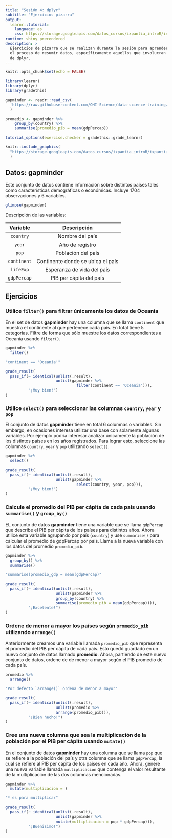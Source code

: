 ```yaml
---
title: "Sesión 4: dplyr"
subtitle: "Ejercicios pizarra"
output: 
  learnr::tutorial:
    language: es
    css: https://storage.googleapis.com/datos_cursos/ixpantia_introR/intro_r.css
runtime: shiny_prerendered
description: >
  Ejercicios de pizarra que se realizan durante la sesión para aprender sobre
  el proceso de resumir datos, específicamente aquellos que involucran el uso
  de dplyr.
---
```


<style>
@import url('https://fonts.googleapis.com/css2?family=Roboto+Mono&family=Roboto+Slab&family=Source+Sans+Pro:wght@300;400&display=swap');

@import url('https://fonts.googleapis.com/css2?family=Lato&display=swap');
</style> 

```r
knitr::opts_chunk$set(echo = FALSE)

library(learnr)
library(dplyr)
library(gradethis)

gapminder <- readr::read_csv(
  'https://raw.githubusercontent.com/OHI-Science/data-science-training/master/data/gapminder.csv'
  )

promedio <- gapminder %>%
    group_by(country) %>%
    summarise(promedio_pib = mean(gdpPercap))

tutorial_options(exercise.checker = gradethis::grade_learnr)
```

```r
knitr::include_graphics(
  "https://storage.googleapis.com/datos_cursos/ixpantia_introR/ixpantia_logo.png"
  )  
```

## Datos: **gapminder**

Este conjunto de datos contiene información sobre distintos países tales como
características demográficas o económicas. Incluye 1704 observaciones y
6 variables. 

```r
glimpse(gapminder)
```

Descripción de las variables:

| Variable | Descripción |
|:--------:|:-----------:|
| `country` | Nombre del país | 
| `year` | Año de registro |
| `pop`|  Población del país | 
| `continent` | Continente donde se ubica el país |
| `lifeExp` | Esperanza de vida del país |
| `gdpPercap` | PIB per cápita del país |

## Ejercicios 

### Utilice `filter()` para filtrar únicamente los datos de Oceania

En el set de datos **gapminder** hay una columna que se llama `continent` que
muestra el continente al que pertenece cada país. En total tiene 5 categorías.
Filtre de forma que sólo muestre los datos correspondientes a Oceanía usando
`filter()`.

```r
gapminder %>% 
  filter()
```

```r
"continent == 'Oceania'"
```

```r
grade_result(
  pass_if(~ identical(unlist(.result), 
                      unlist(gapminder %>%
                               filter(continent == 'Oceania'))),
          "¡Muy bien!")
)
```

### Utilice `select()` para seleccionar las columnas `country`, `year` y `pop`

El conjunto de datos **gapminder** tiene en total 6 columnas o variables. Sin
embargo, en ocasiones interesa utilizar una base con solamente algunas
variables.  Por ejemplo podría interesar analizar únicamente la población de
los distintos países en los años registrados. Para lograr esto, seleccione las
columnas `country`, `year` y `pop` utilizando `select()`.

```r
gapminder %>% 
  select()
```

```r
grade_result(
  pass_if(~ identical(unlist(.result),
                      unlist(gapminder %>% 
                               select(country, year, pop))),
          "¡Muy bien!")
)
```

### Calcule el promedio del PIB per cápita de cada país usando `summarise()` y `group_by()` 

EL conjunto de datos **gapminder** tiene una variable que se llama `gdpPercap`
que describe el PIB per cápita de los países para distintos años. Ahora utilice
esta variable agrupando por país (`country`) y use `summarise()` para calcular
el promedio de gdpPercap por país. Llame a la nueva variable con los datos del
promedio `promedio_pib`.

```r
gapminder %>% 
  group_by() %>% 
  summarise()
```

```r
"summarise(promedio_gdp = mean(gdpPercap)"
```

```r
grade_result(
  pass_if(~ identical(unlist(.result),
                      unlist(gapminder %>%
                      group_by(country) %>%
                      summarise(promedio_pib = mean(gdpPercap)))),
          "¡Excelente!")
)
```

### Ordene de menor a mayor los países según `promedio_pib` utilizando `arrange()`

Anteriormente creamos una variable llamada `promedio_pib` que representa el
promedio del PIB per cápita de cada país. Esto quedó guardado en un nuevo
conjunto de datos llamado **promedio**. Ahora, partiendo de este nuevo conjunto
de datos, ordene de de menor a mayor según el PIB promedio de cada país. 

```r
promedio %>% 
  arrange()
```

```r
"Por defecto `arrange()` ordena de menor a mayor"
```

```r
grade_result(
  pass_if(~ identical(unlist(.result),
                      unlist(promedio %>% 
                      arrange(promedio_pib))), 
          "¡Bien hecho!")
)
```

### Cree una nueva columna que sea la multiplicación de la población por el PIB per cápita usando `mutate()`

En el conjunto de datos **gapminder** hay una columna que se llama `pop` que se
refiere a la población del país y otra columna que se llama `gdpPercap`, la cual
se refiere al PIB per cápita de los países en cada año. Ahora, genere una nueva
variable llamada `multiplicacion` que contenga el valor resultante de la
multiplicación de las dos columnas mencionadas. 

```r
gapminder %>% 
  mutate(multiplicacion = )
```

```r
"* es para multiplicar"
```

```r
grade_result(
  pass_if(~ identical(unlist(.result),
                      unlist(gapminder %>% 
                      mutate(multiplicacion = pop * gdpPercap))),
          "¡Buenisimo!")
)
```
